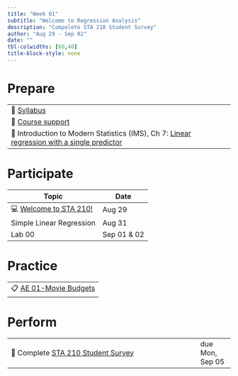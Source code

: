 ```yaml
---
title: "Week 01"
subtitle: "Welcome to Regression Analysis"
description: "Compelete STA 210 Student Survey"
author: "Aug 29 - Sep 02"
date: ""
tbl-colwidths: [60,40]
title-block-style: none
---
```


# Prepare

|                                                                                                                                                 |
|-------------------------------------------------------------------------------------------------------------------------------------------------|
| 📖 [Syllabus](../syllabus.qmd)                                                                                                                  |
| 📖 [Course support](../support.qmd)                                                                                                             |
| 📖 Introduction to Modern Statistics (IMS), Ch 7: [Linear regression with a single predictor](https://openintro-ims.netlify.app/model-slr.html) |

# Participate

| Topic                                              | Date        |
|----------------------------------------------------|-------------|
| 💻 [Welcome to STA 210!](../slides/01-welcome.qmd) | Aug 29      |
| Simple Linear Regression                           | Aug 31      |
| Lab 00                                             | Sep 01 & 02 |

# Practice

|                                                   |
|---------------------------------------------------|
| 📋 [AE 01-Movie Budgets](../ae/ae-01-movies.html) |

# Perform

|                                                                                              |                 |
|----------------------------------------------------------------------------------------------|-----------------|
| 📝 Complete [STA 210 Student Survey](https://duke.qualtrics.com/jfe/form/SV_cGV5IKoeadWR59s) | due Mon, Sep 05 |
